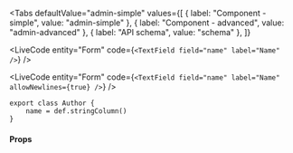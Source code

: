 
<Tabs
  defaultValue="admin-simple"
  values={[
    { label: "Component - simple", value: "admin-simple" },
    { label: "Component - advanced", value: "admin-advanced" },
    { label: "API schema", value: "schema" },
  ]}
>
  <TabItem value="admin-simple">

<LiveCode
  entity="Form"
  code={`<TextField field="name" label="Name" />`}
/>

  </TabItem>
  <TabItem value="admin-advanced">

<LiveCode
  entity="Form"
  code={`<TextField field="name" label="Name" allowNewlines={true} />`}
/>
  </TabItem>
  <TabItem value="schema">

```tsx
export class Author {
	name = def.stringColumn()
}
```

  </TabItem>
</Tabs>

#### Props

<PropsTable>
	<SharedProps.field required />
	<SharedProps.label required />
	<SharedProps.about />
	<SharedProps.accessKey />
	<SharedProps.autoFocus />
	<SharedProps.allowNewlines />
	<SharedProps.description />
</PropsTable>
